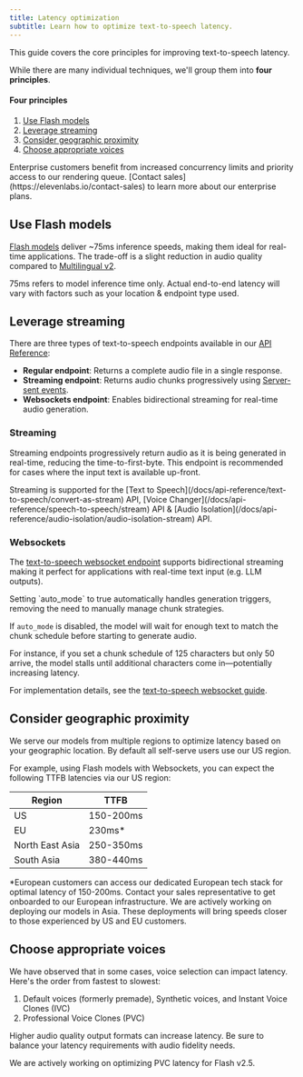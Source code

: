 ```yaml
---
title: Latency optimization
subtitle: Learn how to optimize text-to-speech latency.
---
```


This guide covers the core principles for improving text-to-speech latency.

While there are many individual techniques, we'll group them into **four principles**.

<h4>Four principles</h4>

1. [Use Flash models](#use-flash-models)
2. [Leverage streaming](#leverage-streaming)
3. [Consider geographic proximity](#consider-geographic-proximity)
4. [Choose appropriate voices](#choose-appropriate-voices)

<Success>
Enterprise customers benefit from increased concurrency limits and priority access to our rendering queue. [Contact sales](https://elevenlabs.io/contact-sales) to learn more about our enterprise
plans.

</Success>

## Use Flash models

[Flash models](/docs/models#flash-v25) deliver ~75ms inference speeds, making them ideal for real-time applications. The trade-off is a slight reduction in audio quality compared to [Multilingual v2](/docs/models#multilingual-v2).

<Info>
  75ms refers to model inference time only. Actual end-to-end latency will vary with factors such as
  your location & endpoint type used.
</Info>

## Leverage streaming

There are three types of text-to-speech endpoints available in our [API Reference](/docs/api-reference):

- **Regular endpoint**: Returns a complete audio file in a single response.
- **Streaming endpoint**: Returns audio chunks progressively using [Server-sent events](https://html.spec.whatwg.org/multipage/server-sent-events.html#server-sent-events).
- **Websockets endpoint**: Enables bidirectional streaming for real-time audio generation.

### Streaming

Streaming endpoints progressively return audio as it is being generated in real-time, reducing the time-to-first-byte. This endpoint is recommended for cases where the input text is available up-front.

<Info>
  Streaming is supported for the [Text to
  Speech](/docs/api-reference/text-to-speech/convert-as-stream) API, [Voice
  Changer](/docs/api-reference/speech-to-speech/stream) API & [Audio
  Isolation](/docs/api-reference/audio-isolation/audio-isolation-stream) API.
</Info>

### Websockets

The [text-to-speech websocket endpoint](/docs/api-reference#text-to-speech-websocket) supports bidirectional streaming making it perfect for applications with real-time text input (e.g. LLM outputs).

<Tip>
  Setting `auto_mode` to true automatically handles generation triggers, removing the need to
  manually manage chunk strategies.
</Tip>

If `auto_mode` is disabled, the model will wait for enough text to match the chunk schedule before starting to generate audio.

For instance, if you set a chunk schedule of 125 characters but only 50 arrive, the model stalls until additional characters come in—potentially increasing latency.

For implementation details, see the [text-to-speech websocket guide](/docs/api-reference#text-to-speech-websocket).

## Consider geographic proximity

We serve our models from multiple regions to optimize latency based on your geographic location.
By default all self-serve users use our US region.

For example, using Flash models with Websockets, you can expect the following TTFB latencies via our US region:

| Region          | TTFB      |
| --------------- | --------- |
| US              | 150-200ms |
| EU              | 230ms\*   |
| North East Asia | 250-350ms |
| South Asia      | 380-440ms |

<Info>
  *European customers can access our dedicated European tech stack for optimal latency of 150-200ms.
  Contact your sales representative to get onboarded to our European infrastructure.
</Info>

<Note>
  We are actively working on deploying our models in Asia. These deployments will bring speeds
  closer to those experienced by US and EU customers.
</Note>

## Choose appropriate voices

We have observed that in some cases, voice selection can impact latency. Here's the order from fastest to slowest:

1. Default voices (formerly premade), Synthetic voices, and Instant Voice Clones (IVC)
2. Professional Voice Clones (PVC)

Higher audio quality output formats can increase latency. Be sure to balance your latency requirements with audio fidelity needs.

<Info>We are actively working on optimizing PVC latency for Flash v2.5.</Info>
